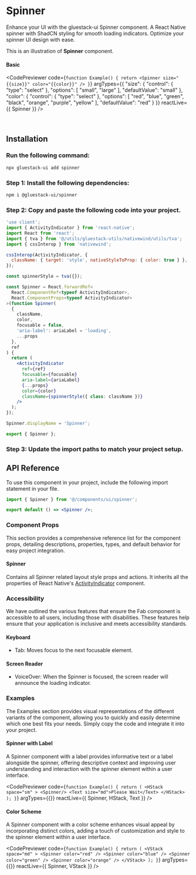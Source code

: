 

# Spinner

Enhance your UI with the gluestack-ui Spinner component. A React Native spinner with ShadCN styling for smooth loading indicators. Optimize your spinner UI design with ease.


This is an illustration of **Spinner** component.

  #### Basic

  
  
  <CodePreviewer
  code={`function Example() {
  return <Spinner size="{{size}}" color="{{color}}" />
}`}
  argTypes={{
  "size": {
    "control": {
      "type": "select"
    },
    "options": [
      "small",
      "large"
    ],
    "defaultValue": "small"
  },
  "color": {
    "control": {
      "type": "select"
    },
    "options": [
      "red",
      "blue",
      "green",
      "black",
      "orange",
      "purple",
      "yellow"
    ],
    "defaultValue": "red"
  }
}}
  reactLive={{ Spinner }}
/>

<br />

## Installation

<Tabs >
  <TabItem label="CLI">
     

### Run the following command:
  ```bash
  npx gluestack-ui add spinner
  ```
  </TabItem>
  <TabItem label="Manual"> 

### Step 1: Install the following dependencies:
```bash
npm i @gluestack-ui/spinner
```

### Step 2: Copy and paste the following code into your project.

```jsx 
'use client';
import { ActivityIndicator } from 'react-native';
import React from 'react';
import { tva } from '@/utils/gluestack-utils/nativewind/utils/tva';
import { cssInterop } from 'nativewind';

cssInterop(ActivityIndicator, {
  className: { target: 'style', nativeStyleToProp: { color: true } },
});

const spinnerStyle = tva({});

const Spinner = React.forwardRef<
  React.ComponentRef<typeof ActivityIndicator>,
  React.ComponentProps<typeof ActivityIndicator>
>(function Spinner(
  {
    className,
    color,
    focusable = false,
    'aria-label': ariaLabel = 'loading',
    ...props
  },
  ref
) {
  return (
    <ActivityIndicator
      ref={ref}
      focusable={focusable}
      aria-label={ariaLabel}
      {...props}
      color={color}
      className={spinnerStyle({ class: className })}
    />
  );
});

Spinner.displayName = 'Spinner';

export { Spinner }; 
```

### Step 3: Update the import paths to match your project setup.
</TabItem>
</Tabs>

## API Reference

To use this component in your project, include the following import statement in your file.

```jsx
import { Spinner } from '@/components/ui/spinner';
```

```jsx
export default () => <Spinner />;
```

### Component Props

This section provides a comprehensive reference list for the component props, detailing descriptions, properties, types, and default behavior for easy project integration.

#### Spinner

Contains all Spinner related layout style props and actions.
It inherits all the properties of React Native's [ActivityIndicator](https://reactnative.dev/docs/activityindicator) component.

### Accessibility

We have outlined the various features that ensure the Fab component is accessible to all users, including those with disabilities. These features help ensure that your application is inclusive and meets accessibility standards.

#### Keyboard

- Tab: Moves focus to the next focusable element.

#### Screen Reader

- VoiceOver: When the Spinner is focused, the screen reader will announce the loading indicator.

### Examples

The Examples section provides visual representations of the different variants of the component, allowing you to quickly and easily determine which one best fits your needs. Simply copy the code and integrate it into your project.


  #### Spinner with Label

  A Spinner component with a label provides informative text or a label alongside the spinner, offering descriptive context and improving user understanding and interaction with the spinner element within a user interface.
  
  <CodePreviewer
  code={`function Example() {
  return (
    <HStack space="sm" >
          <Spinner/>
          <Text size="md">Please Wait</Text>
        </HStack>
  );
}`}
  argTypes={{}}
  reactLive={{ Spinner, HStack, Text }}
/>


  #### Color Scheme

  A Spinner component with a color scheme enhances visual appeal by incorporating distinct colors, adding a touch of customization and style to the spinner element within a user interface.
  
  <CodePreviewer
  code={`function Example() {
  return (
    <VStack space="md" >
        <Spinner color="red" />
        <Spinner color="blue" />
        <Spinner color="green" />
        <Spinner color="orange" />
      </VStack>
  );
}`}
  argTypes={{}}
  reactLive={{ Spinner, VStack }}
/>